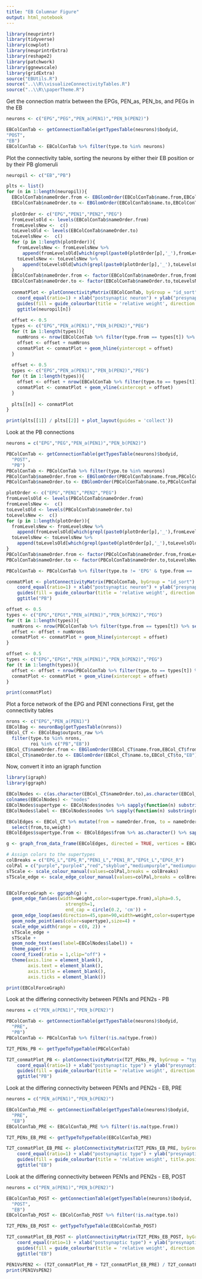 ```yaml
---
title: "EB Columnar Figure"
output: html_notebook
---
```



```r
library(neuprintr)
library(tidyverse)
library(cowplot)
library(neuprintrExtra)
library(reshape2)
library(patchwork)
library(ggnewscale)
library(gridExtra)
source("EBUtils.R")
source("..\\R\\visualizeConnectivityTables.R")
source("..\\R\\paperTheme.R")
```


Get the connection matrix between the EPGs, PEN_as, PEN_bs, and PEGs in the EB
```r
neurons <- c("EPG","PEG","PEN_a(PEN1)","PEN_b(PEN2)")

EBColConTab <- getConnectionTable(getTypesTable(neurons)$bodyid,
"POST",
"EB")
EBColConTab <- EBColConTab %>% filter(type.to %in% neurons)
```

Plot the connectivity table, sorting the neurons by either their EB position or by their PB glomeruli
```r
neuropil <- c("EB","PB")

plts <- list()
for (n in 1:length(neuropil)){
  EBColConTab$nameOrder.from <- EBGlomOrder(EBColConTab$name.from,EBColConTab$from, neuropil[n])
  EBColConTab$nameOrder.to <- EBGlomOrder(EBColConTab$name.to,EBColConTab$to, neuropil[n])
  
  plotOrder <- c("EPG","PEN1","PEN2","PEG")
  fromLevelsOld <- levels(EBColConTab$nameOrder.from)
  fromLevelsNew <-  c()
  toLevelsOld <- levels(EBColConTab$nameOrder.to)
  toLevelsNew <-  c()
  for (p in 1:length(plotOrder)){
    fromLevelsNew <- fromLevelsNew %>%
      append(fromLevelsOld[which(grepl(paste0(plotOrder[p],'_'),fromLevelsOld))])
    toLevelsNew <- toLevelsNew %>%
      append(toLevelsOld[which(grepl(paste0(plotOrder[p],'_'),toLevelsOld))])
  }
  EBColConTab$nameOrder.from <- factor(EBColConTab$nameOrder.from,fromLevelsNew)
  EBColConTab$nameOrder.to <- factor(EBColConTab$nameOrder.to,toLevelsNew)
  
  conmatPlot <- plotConnectivityMatrix(EBColConTab, byGroup = "id_sort") + 
    coord_equal(ratio=1) + xlab("postsynaptic neuron") + ylab("presynaptic neuron") + theme_paper() + theme(axis.text.x = element_text(angle=90)) +
    guides(fill = guide_colourbar(title = 'relative weight', direction = 'horizontal', title.position = 'top', barheight = 0.5)) +
    ggtitle(neuropil[n])
  
  offset <- 0.5
  types <- c("EPG","PEN_a(PEN1)","PEN_b(PEN2)","PEG")
  for (t in 1:length(types)){
    numNrons <- nrow(EBColConTab %>% filter(type.from == types[t]) %>% select(nameOrder.from) %>% unique())
    offset <- offset + numNrons
    conmatPlot <- conmatPlot + geom_hline(yintercept = offset)
  }
  
  offset <- 0.5
  types <- c("EPG","PEN_a(PEN1)","PEN_b(PEN2)","PEG")
  for (t in 1:length(types)){
    offset <- offset + nrow(EBColConTab %>% filter(type.to == types[t]) %>% select(nameOrder.to) %>% unique())
    conmatPlot <- conmatPlot + geom_vline(xintercept = offset)
  }
  
  plts[[n]] <- conmatPlot
}
```
```r
print(plts[[1]] / plts[[2]] + plot_layout(guides = 'collect'))
```


Look at the PB connections
```r
neurons = c("EPG","PEG","PEN_a(PEN1)","PEN_b(PEN2)")

PBColConTab <- getConnectionTable(getTypesTable(neurons)$bodyid,
  "POST",
  "PB")
PBColConTab <- PBColConTab %>% filter(type.to %in% neurons)
PBColConTab$nameOrder.from <- EBGlomOrder(PBColConTab$name.from,PBColConTab$from,"PB")
PBColConTab$nameOrder.to <- EBGlomOrder(PBColConTab$name.to,PBColConTab$to,"PB")

plotOrder <- c("EPG","PEN1","PEN2","PEG")
fromLevelsOld <- levels(PBColConTab$nameOrder.from)
fromLevelsNew <-  c()
toLevelsOld <- levels(PBColConTab$nameOrder.to)
toLevelsNew <-  c()
for (p in 1:length(plotOrder)){
  fromLevelsNew <- fromLevelsNew %>%
    append(fromLevelsOld[which(grepl(paste0(plotOrder[p],'_'),fromLevelsOld))])
  toLevelsNew <- toLevelsNew %>%
    append(toLevelsOld[which(grepl(paste0(plotOrder[p],'_'),toLevelsOld))])
}
PBColConTab$nameOrder.from <- factor(PBColConTab$nameOrder.from,fromLevelsNew)
PBColConTab$nameOrder.to <- factor(PBColConTab$nameOrder.to,toLevelsNew)

PBColConTab <- PBColConTab %>% filter(type.to != 'EPG' & type.from == 'EPG')

conmatPlot <- plotConnectivityMatrix(PBColConTab, byGroup = "id_sort") + 
    coord_equal(ratio=1) + xlab("postsynaptic neuron") + ylab("presynaptic neuron") + theme_paper() + theme(axis.text.x = element_text(angle=90)) +
    guides(fill = guide_colourbar(title = 'relative weight', direction = 'horizontal', title.position = 'top', barheight = 0.5)) +
    ggtitle("PB")

offset <- 0.5
types <- c("EPG","EPGt","PEN_a(PEN1)","PEN_b(PEN2)","PEG")
for (t in 1:length(types)){
  numNrons <- nrow(PBColConTab %>% filter(type.from == types[t]) %>% select(nameOrder.from) %>% unique())
  offset <- offset + numNrons
  conmatPlot <- conmatPlot + geom_hline(yintercept = offset)
}

offset <- 0.5
types <- c("EPG","EPGt","PEN_a(PEN1)","PEN_b(PEN2)","PEG")
for (t in 1:length(types)){
  offset <- offset + nrow(PBColConTab %>% filter(type.to == types[t]) %>% select(nameOrder.to) %>% unique())
  conmatPlot <- conmatPlot + geom_vline(xintercept = offset)
}

print(conmatPlot)
```


Plot a force network of the EPG and PEN1 connections
First, get the connectivity tables
```r
nrons <- c("EPG","PEN_a(PEN1)")
EBColBag <- neuronBag(getTypesTable(nrons))
EBCol_CT <- EBColBag$outputs_raw %>% 
  filter(type.to %in% nrons,
         roi %in% c("PB","EB"))
EBCol_CT$nameOrder.from <- EBGlomOrder(EBCol_CT$name.from,EBCol_CT$from,"EB")
EBCol_CT$nameOrder.to <- EBGlomOrder(EBCol_CT$name.to,EBCol_CT$to,"EB")
```

Now, convert it into an igraph function
```r
library(igraph)
library(ggraph)

EBColNodes <- c(as.character(EBCol_CT$nameOrder.to),as.character(EBCol_CT$nameOrder.from)) %>% unique() %>% as.data.frame()
colnames(EBColNodes) <- "nodes"
EBColNodes$supertype <- EBColNodes$nodes %>% sapply(function(n) substring(n,1,gregexpr("_L|_R",n)[[1]][1]+1))
EBColNodes$label <- EBColNodes$nodes %>% sapply(function(n) substring(n,gregexpr("_L|_R",n)[[1]][1]+1,gregexpr("_L|_R",n)[[1]][1]+2))

EBColEdges <- EBCol_CT %>% mutate(from = nameOrder.from, to = nameOrder.to, weight = ROIweight) %>%
  select(from,to,weight)
EBColEdges$supertype.from <- EBColEdges$from %>% as.character() %>% sapply(function(n) substring(n,1,gregexpr("_L|_R",n)[[1]][1]+1))

g <- graph_from_data_frame(EBColEdges, directed = TRUE, vertices = EBColNodes)

# Assign colors to the supertypes
colBreaks = c("EPG_L","EPG_R","PEN1_L","PEN1_R","EPGt_L","EPGt_R")
colPal = c("purple","purple4","red","skyblue","mediumpurple","mediumpurple4")
sTScale <- scale_colour_manual(values=colPal,breaks = colBreaks)
sTScale_edge <- scale_edge_colour_manual(values=colPal,breaks = colBreaks, guide = FALSE)


EBColForceGraph <- ggraph(g) +
  geom_edge_fan(aes(width=weight,color=supertype.from),alpha=0.5,
                      strength=1,
                      end_cap = circle(0.2, 'cm')) + 
  geom_edge_loop(aes(direction=45,span=90,width=weight,color=supertype.from,strength=1),alpha=0.5) +
  geom_node_point(aes(color=supertype),size=4) + 
  scale_edge_width(range = c(0, 2)) +
  sTScale_edge +
  sTScale +
  geom_node_text(aes(label=EBColNodes$label)) +
  theme_paper() +
  coord_fixed(ratio = 1,clip="off") + 
  theme(axis.line = element_blank(),
        axis.text = element_blank(),
        axis.title = element_blank(),
        axis.ticks = element_blank())

print(EBColForceGraph)
```


Look at the differing connectivity between PEN1s and PEN2s - PB
```r
neurons = c("PEN_a(PEN1)","PEN_b(PEN2)")

PBColConTab <- getConnectionTable(getTypesTable(neurons)$bodyid,
  "PRE",
  "PB")
PBColConTab <- PBColConTab %>% filter(!is.na(type.from))

T2T_PENs_PB <- getTypeToTypeTable(PBColConTab)

T2T_conmatPlot_PB <- plotConnectivityMatrix(T2T_PENs_PB, byGroup = "type") + 
    coord_equal(ratio=1) + xlab("postsynaptic type") + ylab("presynaptic type") + theme_paper() + theme(axis.text.x = element_text(angle=90)) +
    guides(fill = guide_colourbar(title = 'relative weight', direction = 'horizontal', title.position = 'top', barheight = 0.5)) +
    ggtitle("PB")
```
Look at the differing connectivity between PEN1s and PEN2s - EB, PRE
```r
neurons = c("PEN_a(PEN1)","PEN_b(PEN2)")

EBColConTab_PRE <- getConnectionTable(getTypesTable(neurons)$bodyid,
  "PRE",
  "EB")
EBColConTab_PRE <- EBColConTab_PRE %>% filter(!is.na(type.from))

T2T_PENs_EB_PRE <- getTypeToTypeTable(EBColConTab_PRE)

T2T_conmatPlot_EB_PRE <- plotConnectivityMatrix(T2T_PENs_EB_PRE, byGroup = "type") + 
    coord_equal(ratio=1) + xlab("postsynaptic type") + ylab("presynaptic type") + theme_paper() + theme(axis.text.x = element_text(angle=90)) +
    guides(fill = guide_colourbar(title = 'relative weight', title.position = 'left', title.theme = element_text(angle = 90), barwidth = 0.5, title.hjust = 0.5)) +
    ggtitle("EB")
```
Look at the differing connectivity between PEN1s and PEN2s - EB, POST
```r
neurons = c("PEN_a(PEN1)","PEN_b(PEN2)")

EBColConTab_POST <- getConnectionTable(getTypesTable(neurons)$bodyid,
  "POST",
  "EB")
EBColConTab_POST <- EBColConTab_POST %>% filter(!is.na(type.to))

T2T_PENs_EB_POST <- getTypeToTypeTable(EBColConTab_POST)

T2T_conmatPlot_EB_POST <- plotConnectivityMatrix(T2T_PENs_EB_POST, byGroup = "type") + 
    coord_equal(ratio=1) + xlab("postsynaptic type") + ylab("presynaptic type") + theme_paper() + theme(axis.text.x = element_text(angle=90)) +
    guides(fill = guide_colourbar(title = 'relative weight', direction = 'horizontal', title.position = 'top', barheight = 0.5)) +
    ggtitle("EB")
```

```r
PEN1VsPEN2 <- (T2T_conmatPlot_PB + T2T_conmatPlot_EB_PRE) / T2T_conmatPlot_EB_POST
print(PEN1VsPEN2)
```